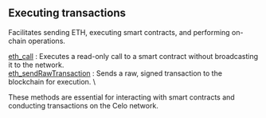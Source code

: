 
## Executing transactions

Facilitates sending ETH, executing smart contracts, and performing on-chain operations.

[eth_call](/arbitrum-api/executingtransactions/eth_call) : Executes a read-only call to a smart contract without broadcasting it to the network. \
[eth_sendRawTransaction](/arbitrum-api/executingtransactions/eth_sendRawTransaction) : Sends a raw, signed transaction to the blockchain for execution. \

These methods are essential for interacting with smart contracts and conducting transactions on the Celo network.

<Space h={16} />
<GetStarted />